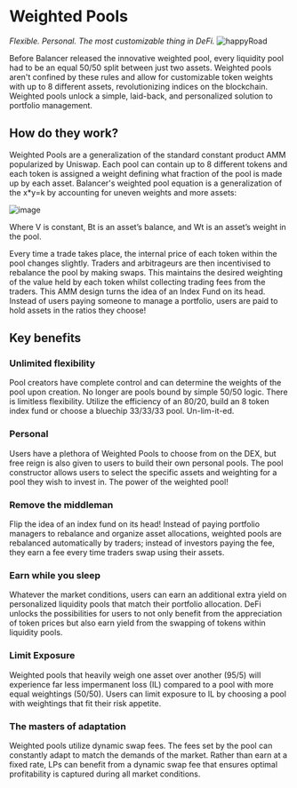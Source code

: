 # Weighted Pools
_Flexible. Personal. The most customizable thing in DeFi._
![happyRoad](https://user-images.githubusercontent.com/109503546/208123424-5441d863-4c68-4bdb-ba05-6ef33fcc21f9.png)



Before Balancer released the innovative weighted pool, every liquidity pool had to be an equal 50/50 split between just two assets. Weighted pools aren't confined by these rules and allow for customizable token weights with up to 8 different assets, revolutionizing indices on the blockchain. Weighted pools unlock a simple, laid-back, and personalized solution to portfolio management. 

## How do they work?

Weighted Pools are a generalization of the standard constant product AMM popularized by Uniswap. Each pool can contain up to 8 different tokens and each token is assigned a weight defining what fraction of the pool is made up by each asset. Balancer's weighted pool equation is a generalization of the x*y=k by accounting for uneven weights and more assets:

![image](https://user-images.githubusercontent.com/109503546/207799094-1ba1276d-fd00-483c-85d9-ddfa91270314.png)

Where V is constant, Bt is an asset’s balance, and Wt is an asset’s weight in the pool.

Every time a trade takes place, the internal price of each token within the pool changes slightly. Traders and arbitrageurs are then incentivised to rebalance the pool by making swaps. This maintains the desired weighting of the value held by each token whilst collecting trading fees from the traders. This AMM design turns the idea of an Index Fund on its head. Instead of users paying someone to manage a portfolio, users are paid to hold assets in the ratios they choose!

## Key benefits

### Unlimited flexibility
Pool creators have complete control and can determine the weights of the pool upon creation. No longer are pools bound by simple 50/50 logic. There is limitless flexibility. Utilize the efficiency of an 80/20, build an 8 token index fund or choose a bluechip 33/33/33 pool. Un-lim-it-ed.

### Personal 
Users have a plethora of Weighted Pools to choose from on the DEX, but free reign is also given to users to build their own personal pools. The pool constructor allows users to select the specific assets and weighting for a pool they wish to invest in. The power of the weighted pool! 

### Remove the middleman
Flip the idea of an index fund on its head! Instead of paying portfolio managers to rebalance and organize asset allocations, weighted pools are rebalanced automatically by traders; instead of investors paying the fee, they earn a fee every time traders swap using their assets.

### Earn while you sleep
Whatever the market conditions, users can earn an additional extra yield on personalized liquidity pools that match their portfolio allocation. DeFi unlocks the possibilities for users to not only benefit from the appreciation of token prices but also earn yield from the swapping of tokens within liquidity pools.

### Limit Exposure
Weighted pools that heavily weigh one asset over another (95/5) will experience far less impermanent loss (IL) compared to a pool with more equal weightings (50/50). Users can limit exposure to IL by choosing a pool with weightings that fit their risk appetite.

### The masters of adaptation
Weighted pools utilize dynamic swap fees. The fees set by the pool can constantly adapt to match the demands of the market. Rather than earn at a fixed rate, LPs can benefit from a dynamic swap fee that ensures optimal profitability is captured during all market conditions.
